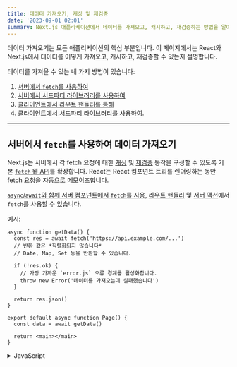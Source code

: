 ```yaml
---
title: 데이터 가져오기, 캐싱 및 재검증
date: '2023-09-01 02:01'
summary: Next.js 애플리케이션에서 데이터를 가져오고, 캐시하고, 재검증하는 방법을 알아보세요.
---
```


<TOCInline toc={props.toc} asDisclosure toHeading={3} />


데이터 가져오기는 모든 애플리케이션의 핵심 부분입니다. 이 페이지에서는 React와 Next.js에서 데이터를 어떻게 가져오고, 캐시하고, 재검증할 수 있는지 설명합니다.

데이터를 가져올 수 있는 네 가지 방법이 있습니다:

1. [서버에서 `fetch`를 사용하여](#서버에서-fetch를-사용하여-데이터-가져오기)
2. [서버에서 서드파티 라이브러리를 사용하여](#서드-파티-라이브러리를-사용하여-서버에서-데이터-가져오기)
3. [클라이언트에서 라우트 핸들러를 통해](#클라이언트에서-라우트-핸들러로-데이터-가져오기)
4. [클라이언트에서 서드파티 라이브러리를 사용하여](#서드-파티-라이브러리를-사용하여-클라이언트에서-데이터-가져오기).

---

## 서버에서 `fetch`를 사용하여 데이터 가져오기

Next.js는 서버에서 각 fetch 요청에 대한 [캐싱](#데이터-캐싱) 및 [재검증](#데이터-재검증) 동작을 구성할 수 있도록 기본 [`fetch` 웹 API](https://developer.mozilla.org/docs/Web/API/Fetch_API)를 확장합니다. React는 React 컴포넌트 트리를 렌더링하는 동안 fetch 요청을 자동으로 [메모이즈](/docs/nextjs/data-fetching/patterns#필요한-곳에서-데이터-가져오기)합니다.

[`async`/`await`와 함께 서버 컴포넌트에서 `fetch`를 사용](https://github.com/acdlite/rfcs/blob/first-class-promises/text/0000-first-class-support-for-promises.md), [라우트 핸들러](/docs/nextjs/routing/route-handlers) 및 [서버 액션](/docs/nextjs/data-fetching/forms-and-mutations)에서 `fetch`를 사용할 수 있습니다.

예시:

```tsx:"app/page.tsx" switcher
async function getData() {
  const res = await fetch('https://api.example.com/...')
  // 반환 값은 *직렬화되지 않습니다*
  // Date, Map, Set 등을 반환할 수 있습니다.

  if (!res.ok) {
    // 가장 가까운 `error.js` 오류 경계를 활성화합니다.
    throw new Error('데이터를 가져오는데 실패했습니다')
  }

  return res.json()
}

export default async function Page() {
  const data = await getData()

  return <main></main>
}
```
<details>
    <summary>JavaScript</summary>
```jsx:"app/page.js" switcher
async function getData() {
  const res = await fetch('https://api.example.com/...')
  // 반환 값은 *직렬화되지 않습니다*
  // Date, Map, Set 등을 반환할 수 있습니다.

  if (!res.ok) {
    // 가장 가까운 `error.js` 오류 경계를 활성화합니다.
    throw new Error('데이터를 가져오는데 실패했습니다')
  }

  return res.json()
}

export default async function Page() {
  const data = await getData()

  return <main></main>
}
```
</details>

> **알아두면 좋아요**:
>
> - Next.js는 [`cookies`](https://nextjs.org/docs/app/api-reference/functions/cookies) 및 [`headers`](https://nextjs.org/docs/app/api-reference/functions/headers)와 같이 서버 컴포넌트에서 데이터를 가져올 때 필요할 수 있는 유용한 함수를 제공합니다. 이들은 요청 시간 정보에 의존하기 때문에 라우트가 동적으로 렌더링됩니다.
> - 라우트 핸들러에서는 라우트 핸들러가 React 컴포넌트 트리의 일부가 아니므로 `fetch` 요청이 메모이즈되지 않습니다.
> - TypeScript와 함께 서버 컴포넌트에서 `async`/`await`를 사용하려면 TypeScript `5.1.3` 이상 및 `@types/react` `18.2.8` 이상이 필요합니다.

아래 S/W개발 관점에서 한글로 번역해 주세요. Next.js 개발자가 보는 책처럼 번역해 주세요. 

### 데이터 캐싱

캐싱은 모든 요청에 대해 데이터 소스에서 다시 가져오지 않아도 되도록 데이터를 저장합니다.

기본적으로 Next.js는 서버의 [데이터 캐시](/docs/nextjs/caching/data-cache)에 `fetch`의 반환 값을 자동으로 캐시합니다. 이는 데이터를 빌드 시간 또는 요청 시간에 가져와 캐싱하고 각 데이터 요청에 재사용할 수 있음을 의미합니다.

```js
// 'force-cache'는 기본값이며 생략할 수 있습니다.
fetch('https://...', { cache: 'force-cache' })
```

`POST` 방법을 사용하는 `fetch` 요청도 자동으로 캐시됩니다. 그러나 [라우트 핸들러](/docs/nextjs/routing/route-handlers) 내부에서 `POST` 방법을 사용하는 경우 캐시되지 않습니다.

> **데이터 캐시란?**
>
> 데이터 캐시는 지속적인 [HTTP 캐시](https://developer.mozilla.org/docs/Web/HTTP/Caching)입니다. 플랫폼에 따라 캐시는 자동으로 확장되며 [여러 지역간에 공유](https://vercel.com/docs/infrastructure/data-cache)될 수 있습니다.
>
> [데이터 캐시](/docs/nextjs/caching#data-cache)에 대한 자세한 내용을 알아보세요.

### 데이터 재검증

재검증은 데이터 캐시를 제거하고 최신 데이터를 다시 가져오는 과정입니다. 데이터가 변경될 때 최신 정보를 표시하려면 유용합니다.

캐시된 데이터는 두 가지 방법으로 재검증될 수 있습니다:

- **시간 기반 재검증**: 일정 시간이 경과한 후 데이터를 자동으로 재검증합니다. 데이터가 자주 변경되지 않고 최신성이 그렇게 중요하지 않은 경우 유용합니다.
- **요청 기반 재검증**: 이벤트(예: 폼 제출)를 기반으로 데이터를 수동으로 재검증합니다. 요청 기반 재검증은 한 번에 데이터 그룹을 재검증하기 위해 태그 기반 또는 경로 기반 접근법을 사용할 수 있습니다. Headless CMS의 내용이 업데이트될 때처럼 최신 데이터가 최대한 빨리 표시되도록 하려면 유용합니다.

#### 시간 기반 재검증

타임 인터벌로 데이터를 재검증하려면 `fetch`의 `next.revalidate` 옵션을 사용하여 리소스의 캐시 수명(초 단위)을 설정할 수 있습니다.

```js
fetch('https://...', { next: { revalidate: 3600 } })
```

또는 라우트 세그먼트의 모든 `fetch` 요청을 재검증하려면 [세그먼트 구성 옵션](https://nextjs.org/docs/app/api-reference/file-conventions/route-segment-config)을 사용할 수 있습니다.

```jsx:"layout.js / page.js"
export const revalidate = 3600 // 최대 1시간마다 재검증
```

정적으로 렌더링된 라우트에 여러 개의 fetch 요청이 있고 각 요청에 다른 재검증 빈도가 있는 경우 모든 요청에 가장 낮은 시간이 사용됩니다. 동적으로 렌더링된 라우트의 경우 각 `fetch` 요청은 독립적으로 재검증됩니다.

[시간 기반 재검증](/docs/nextjs/caching/data-cache#시간-기반-재검증)에 대한 자세한 내용을 알아보세요.


#### 요청 기반 재검증

라우트 핸들러나 서버 액션 내에서 경로([`revalidatePath`](https://nextjs.org/docs/app/api-reference/functions/revalidatePath)) 또는 캐시 태그([`revalidateTag`](https://nextjs.org/docs/app/api-reference/functions/revalidateTag))를 기반으로 데이터를 요청에 따라 재검증할 수 있습니다.

Next.js에는 라우트 간의 `fetch` 요청을 무효화하기 위한 캐시 태깅 시스템이 있습니다.

1. `fetch`를 사용할 때 캐시 항목을 하나 이상의 태그로 태그 지정할 수 있는 옵션이 있습니다.
2. 그런 다음, 해당 태그와 연관된 모든 항목을 재검증하기 위해 `revalidateTag`를 호출할 수 있습니다.

예를 들어, 아래 `fetch` 요청은 `collection` 캐시 태그를 추가합니다:

```tsx:"app/page.tsx" switcher
export default async function Page() {
  const res = await fetch('https://...', 
    { next: { tags: ['collection'] } }
  )
  const data = await res.json()
  // ...
}
```
<details>
    <summary>JavaScript</summary>
```jsx:"app/page.js" switcher
export default async function Page() {
  const res = await fetch('https://...', 
    { next: { tags: ['collection'] } }
  )
  const data = await res.json()
  // ...
}
```
</details>

라우트 핸들러를 사용하는 경우, Next.js 앱만 알고 있는 비밀 토큰을 생성해야 합니다. 이 비밀은 권한이 없는 재검증 시도를 방지하기 위해 사용됩니다. 예를 들어, 다음 URL 구조로 라우트에 접근할 수 있습니다(수동으로 또는 웹훅을 사용하여):

```bash:"URL"
https://<your-site.com>/api/revalidate?tag=collection&secret=<token>
```

```ts:"app/api/revalidate/route.ts" switcher
import { NextRequest, NextResponse } from 'next/server'
import { revalidateTag } from 'next/cache'

// 예: `your-website.com/api/\
// revalidate?tag=collection&secret=<token>`에 대한 웹훅
export async function POST(request: NextRequest) {
  const secret = request.nextUrl.searchParams.get('secret')
  const tag = request.nextUrl.searchParams.get('tag')

  if (secret !== process.env.MY_SECRET_TOKEN) {
    return NextResponse.json(
      { message: 'Invalid secret' }, { status: 401 }
    )
  }

  if (!tag) {
    return NextResponse.json(
      { message: 'Missing tag param' }, { status: 400 }
    )
  }

  revalidateTag(tag)

  return NextResponse.json({ revalidated: true, now: Date.now() })
}
```

또는 경로와 연관된 모든 데이터를 재검증하기 위해 [`revalidatePath`](https://nextjs.org/docs/app/api-reference/functions/revalidatePath)를 사용할 수 있습니다.

```ts:"app/api/revalidate/route.ts" switcher
import { NextRequest, NextResponse } from 'next/server'
import { revalidatePath } from 'next/cache'

export async function POST(request: NextRequest) {
  const path = request.nextUrl.searchParams.get('path')

  if (!path) {
    return NextResponse.json(
      { message: 'Missing path param' }, 
      { status: 400 }
    )
  }

  revalidatePath(path)

  return NextResponse.json(
    { revalidated: true, now: Date.now() }
  )
}
```

[요청 기반 재검증](/docs/nextjs/caching/data-cache#요청-기반-재검증)에 대한 자세한 내용을 알아보세요.

#### 오류 처리 및 재검증

데이터를 재검증하려고 시도하는 동안 오류가 발생하면 마지막으로 성공적으로 생성된 데이터는 계속해서 캐시에서 제공됩니다. 다음 요청에서 Next.js는 데이터를 다시 재검증하려고 시도합니다.

### 데이터 캐싱 선택 해제하기

다음의 경우 `fetch` 요청은 캐시되지 **않습니다**:

- `fetch` 요청에 `cache: 'no-store'`가 추가된 경우.
- 개별 `fetch` 요청에 `revalidate: 0` 옵션이 추가된 경우.
- `POST` 메소드를 사용하는 라우터 핸들러 내의 `fetch` 요청인 경우.
- `headers`나 `cookies`의 사용 이후의 `fetch` 요청인 경우.
- `const dynamic = 'force-dynamic'` 라우트 세그먼트 옵션을 사용한 경우.
- `fetchCache` 라우트 세그먼트 옵션이 기본적으로 캐시를 건너뛰도록 설정된 경우.
- `fetch` 요청이 `Authorization` 또는 `Cookie` 헤더를 사용하고 컴포넌트 트리에서 그 위에 캐시되지 않은 요청이 있는 경우.

#### 개별 `fetch` 요청

개별 `fetch` 요청에 대한 캐싱을 선택 취소하려면, `fetch` 내의 `cache` 옵션을 `'no-store'`로 설정할 수 있습니다. 이렇게 하면 모든 요청에서 데이터를 동적으로 가져옵니다.

```js:"layout.js / page.js"
fetch('https://...', { cache: 'no-store' })
```

[`fetch` API 참조](https://nextjs.org/docs/app/api-reference/functions/fetch)에서 사용 가능한 모든 `cache` 옵션을 확인하세요.

#### 여러 `fetch` 요청

라우트 세그먼트(예: 레이아웃 또는 페이지)에 여러 `fetch` 요청이 있는 경우, [세그먼트 설정 옵션](https://nextjs.org/docs/app/api-reference/file-conventions/route-segment-config)을 사용하여 세그먼트 내의 모든 데이터 요청의 캐싱 동작을 구성할 수 있습니다.

예를 들어, `const dynamic = 'force-dynamic'`을 사용하면 모든 데이터가 요청 시간에 가져와지고 세그먼트가 동적으로 렌더링됩니다.

```js:"layout.js / page.js"
// 추가
export const dynamic = 'force-dynamic'
```

세그먼트 설정 옵션의 광범위한 목록이 있으며, 라우트 세그먼트의 정적 및 동적 동작을 세밀하게 제어할 수 있습니다. 자세한 내용은 [API 참조](https://nextjs.org/docs/app/api-reference/file-conventions/route-segment-config)를 참조하세요.

---

## 서드 파티 라이브러리를 사용하여 서버에서 데이터 가져오기

`fetch`를 지원하거나 노출하지 않는 서드 파티 라이브러리(예: 데이터베이스, CMS, ORM 클라이언트)를 사용하는 경우, [라우트 세그먼트 설정 옵션](https://nextjs.org/docs/app/api-reference/file-conventions/route-segment-config) 및 React의 `cache` 함수를 사용하여 해당 요청의 캐싱 및 재검증 동작을 구성할 수 있습니다.

데이터가 캐시되는지 여부는 라우트 세그먼트가 [정적 또는 동적으로 렌더링되는지](/docs/nextjs/rendering/server-components#서버-렌더링-전략)에 따라 다릅니다. 세그먼트가 정적(기본값)인 경우, 요청의 출력은 라우트 세그먼트의 일부로 캐시 및 재검증됩니다. 세그먼트가 동적인 경우, 요청의 출력은 캐시되지 않고 세그먼트가 렌더링될 때마다 모든 요청에서 다시 가져옵니다.

> **알아두기:**
>
> Next.js는 개별 서드파티 요청의 캐싱 및 재검증 동작을 구성하기 위한 API, `unstable_cache`,를 개발 중입니다.


### 예제

아래 예제에서:

- `revalidate` 옵션은 `3600`으로 설정되어 있습니다. 이는 데이터가 캐시되고 최대 매시간마다 재검증됨을 의미합니다.
- React의 `cache` 함수는 데이터 요청을 [메모이제이션](/docs/nextjs/caching/request-memoization)하기 위해 사용됩니다.

```ts:"utils/get-item.ts" switcher
import { cache } from 'react'

export const revalidate = 3600 // 데이터를 최대 매시간마다 재검증합니다.

export const getItem = cache(async (id: string) => {
  const item = await db.item.findUnique({ id })
  return item
})
```
<details>
    <summary>JavaScript</summary>
```js:"utils/get-item.js" switcher
import { cache } from 'react'

export const revalidate = 3600 // 데이터를 최대 매시간마다 재검증합니다.

export const getItem = cache(async (id) => {
  const item = await db.item.findUnique({ id })
  return item
})
```
</details>

`getItem` 함수가 두 번 호출되더라도 데이터베이스에는 한 번의 쿼리만 수행됩니다.

```tsx:"app/item/layout.tsx" switcher
import { getItem } from '@/utils/get-item'

export default async function Layout({
  params: { id },
}: {
  params: { id: string }
}) {
  const item = await getItem(id)
  // ...
}
```
<details>
    <summary>JavaScript</summary>
```jsx:"app/item/layout.js" switcher
import { getItem } from '@/utils/get-item'

export default async function Layout({ params: { id } }) {
  const item = await getItem(id)
  // ...
}
```
</details>

```tsx:"app/item/[id]/page.tsx" switcher
import { getItem } from '@/utils/get-item'

export default async function Page({
  params: { id },
}: {
  params: { id: string }
}) {
  const item = await getItem(id)
  // ...
}
```

<details>
    <summary>JavaScript</summary>
```jsx:"app/item/[id]/page.js" switcher
import { getItem } from '@/utils/get-item'

export default async function Page({ params: { id } }) {
  const item = await getItem(id)
  // ...
}
```
</details>


---

## 클라이언트에서 라우트 핸들러로 데이터 가져오기

클라이언트 컴포넌트에서 데이터를 가져올 필요가 있다면 클라이언트에서 [라우트 핸들러](/docs/nextjs/routing/route-handlers)를 호출할 수 있습니다. 라우트 핸들러는 서버에서 실행되어 클라이언트에 데이터를 반환합니다. 이는 API 토큰과 같은 민감한 정보를 클라이언트에 노출하지 않고자 할 때 유용합니다.

예제는 [라우트 핸들러](/docs/nextjs/routing/route-handlers) 문서에서 확인하세요.

> **서버 컴포넌트와 라우트 핸들러**
>
> 서버 컴포넌트는 서버에서 렌더링되기 때문에 데이터를 가져오기 위해 서버 컴포넌트에서 라우트 핸들러를 호출할 필요가 없습니다. 대신 서버 컴포넌트 내부에서 데이터를 직접 가져올 수 있습니다.


---

## 서드 파티 라이브러리를 사용하여 클라이언트에서 데이터 가져오기

[SWR](https://swr.vercel.app/) 또는 [React Query](https://tanstack.com/query/latest)와 같은 서드 파티 라이브러리를 사용하여 클라이언트에서 데이터를 가져올 수도 있습니다. 이 라이브러리들은 요청 메모이제이션, 캐싱, 재검증 및 데이터 변경에 대한 자체 API를 제공합니다.

> **미래의 API들**:
>
> `use`는 함수가 반환하는 promise를 **수락하고 처리하는** React 함수입니다. 클라이언트 컴포넌트에서 `fetch`를 `use`로 감싸는 것은 현재 **권장되지 않으며** 여러 번의 리렌더링을 유발할 수 있습니다. [React RFC](https://github.com/acdlite/rfcs/blob/first-class-promises/text/0000-first-class-support-for-promises.md#usepromise)에서 `use`에 대해 자세히 알아보세요.
